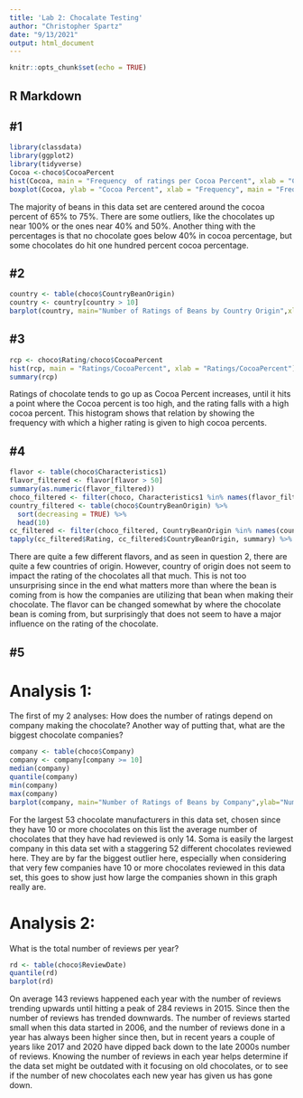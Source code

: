 ```yaml
---
title: 'Lab 2: Chocalate Testing'
author: "Christopher Spartz"
date: "9/13/2021"
output: html_document
---
```


```r
knitr::opts_chunk$set(echo = TRUE)
```

## R Markdown
## #1
```r
library(classdata)
library(ggplot2)
library(tidyverse)
Cocoa <-choco$CocoaPercent
hist(Cocoa, main = "Frequency  of ratings per Cocoa Percent", xlab = "Cocoa Percent")
boxplot(Cocoa, ylab = "Cocoa Percent", xlab = "Frequency", main = "Frequency  of ratings per Cocoa Percent")
```
The majority of beans in this data set are centered around the cocoa percent of 65% to 75%. There are some outliers, like the chocolates up near 100% or the ones near 40% and 50%. Another thing with the percentages is that no chocolate goes below 40% in cocoa percentage, but some
chocolates do hit one hundred percent cocoa percentage.


## #2
```r
country <- table(choco$CountryBeanOrigin)
country <- country[country > 10]
barplot(country, main="Number of Ratings of Beans by Country Origin",xlab="Country of Origin",ylab="Number of ratings", las=2, cex.names=.5)
```


## #3
```r
rcp <- choco$Rating/choco$CocoaPercent
hist(rcp, main = "Ratings/CocoaPercent", xlab = "Ratings/CocoaPercent")
summary(rcp)
```
Ratings of chocolate tends to go up as Cocoa Percent increases, until it hits a point where the Cocoa percent is too high, and the rating falls with a high cocoa percent. This histogram shows that relation by showing the frequency with which a higher rating is given to high cocoa percents.

## #4
```r
flavor <- table(choco$Characteristics1)
flavor_filtered <- flavor[flavor > 50]
summary(as.numeric(flavor_filtered))
choco_filtered <- filter(choco, Characteristics1 %in% names(flavor_filtered))
country_filtered <- table(choco$CountryBeanOrigin) %>% 
  sort(decreasing = TRUE) %>%
  head(10)
cc_filtered <- filter(choco_filtered, CountryBeanOrigin %in% names(country_filtered))
tapply(cc_filtered$Rating, cc_filtered$CountryBeanOrigin, summary) %>% tail(10)
```
There are quite a few different flavors, and as seen in question 2, there are quite a few countries of origin. However, country of origin does not seem to impact the rating of the chocolates all that much. This is not too unsurprising since in the end what matters more than where the bean is coming from is how the companies are utilizing that bean when making their chocolate. The flavor can be changed somewhat by where the chocolate bean is coming from, but surprisingly that does not seem to have a major influence on the rating of the chocolate.


## #5
# Analysis 1:
The first of my 2 analyses: How does the number of ratings depend on company making the chocolate? Another way of putting that, what are the biggest chocolate companies?
```r
company <- table(choco$Company)
company <- company[company >= 10]
median(company)
quantile(company)
min(company)
max(company)
barplot(company, main="Number of Ratings of Beans by Company",ylab="Number of ratings", las=2, cex.names=.5)
```

For the largest 53 chocolate manufacturers in this data set, chosen since they have 10 or more chocolates on this list the average number of chocolates that they have had reviewed is only 14. Soma is easily the largest company in this data set with a staggering 52 different chocolates reviewed here. They are by far the biggest outlier here, especially when considering that very few companies have 10 or more chocolates reviewed in this data set, this goes to show just how large the companies shown in this graph really are.

# Analysis 2:
What is the total number of reviews per year?
```r
rd <- table(choco$ReviewDate)
quantile(rd)
barplot(rd)
```

On average 143 reviews happened each year with the number of reviews trending upwards until hitting a peak of 284 reviews in 2015. Since then the number of reviews has trended downwards. The number of reviews started small when this data started in 2006, and the number of reviews done in a year has always been higher since then, but in recent years a couple of years like 2017 and 2020 have dipped back down to the late 2000s number of reviews. Knowing the number of reviews in each year helps determine if the data set might be outdated with it focusing on old chocolates, or to see if the number of new chocolates each new year has given us has gone down.

